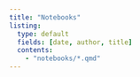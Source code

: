 ```yaml
---
title: "Notebooks"
listing:
  type: default
  fields: [date, author, title]
  contents:
    - "notebooks/*.qmd"
---
```

